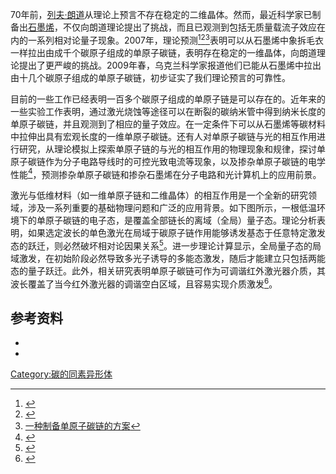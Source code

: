 {{多個問題|
{{original research|time=2014-05-27T10:42:03+00:00}}
{{Inappropriate tone|time=2014-05-27T10:37:15+00:00}}
{{lead section|time=2012-01-27T12:04:44+00:00}}
{{review}}
}}
70年前，[[列夫·朗道|列夫·朗道]]从理论上预言不存在稳定的二维晶体。然而，最近科学家已制备出[[石墨烯|石墨烯]]，不仅向朗道理论提出了挑战，而且已观测到包括无质量载流子效应在内的一系列相对论量子现象。2007年，理论预测<ref>{{cite journal|coauthors=Ning, Xi-Jing, Lin, Zheng-Zhe, Li, Peng, Zhuang, Jun|title=Preparation of long monatomic carbon chains: Molecular dynamics studies|journal=Physical Review B|date=2007-10-01|volume=76|issue=16|doi=10.1103/PhysRevB.76.165423|last=Wang|first=Yin}}</ref><ref>{{cite journal|coauthors=Lin, Zheng-Zhe, Zhang, Wenxian, Zhuang, Jun, Ning, Xi-Jing|title=Pulling long linear atomic chains from graphene: Molecular dynamics simulations|journal=Physical Review B|date=2009-12-01|volume=80|issue=23|doi=10.1103/PhysRevB.80.233403|last=Wang|first=Yin}}</ref><ref>[http://d.wanfangdata.com.cn/periodical_wlxb201009081.aspx 一种制备单原子碳链的方案]</ref>表明可以从石墨烯中象拆毛衣一样拉出由成千个碳原子组成的单原子碳链，表明存在稳定的一维晶体，向朗道理论提出了更严峻的挑战。2009年春，乌克兰科学家报道他们已能从石墨烯中拉出由十几个碳原子组成的单原子碳链，初步证实了我们理论预言的可靠性。

目前的一些工作已经表明一百多个碳原子组成的单原子链是可以存在的。近年来的一些实验工作表明，通过激光烧蚀等途径可以在断裂的碳纳米管中得到纳米长度的单原子碳链，并且观测到了相应的量子效应。在一定条件下可以从石墨烯等碳材料中拉伸出具有宏观长度的一维单原子碳链。还有人对单原子碳链与光的相互作用进行研究，从理论模拟上探索单原子链的与光的相互作用的物理现象和规律，探讨单原子碳链作为分子电路导线时的可控光致电流等现象，以及掺杂单原子碳链的电学性能<ref>{{cite journal|coauthors=Ning, X. J.|title=Controlling the electronic properties of monatomic carbon chains|journal=EPL (Europhysics Letters)|date=2011-08-01|volume=95|issue=4|pages=47012|doi=10.1209/0295-5075/95/47012|last=Lin|first=Z. Z.}}</ref>，预测掺杂单原子碳链和掺杂石墨烯在分子电路和光计算机上的应用前景。

激光与低维材料（如一维单原子链和二维晶体）的相互作用是一个全新的研究领域，涉及一系列重要的基础物理问题和广泛的应用背景。如下图所示，一根低温环境下的单原子碳链的电子态，是覆盖全部链长的离域（全局）量子态。理论分析表明，如果选定波长的单色激光在局域于碳原子链作用能够诱发基态于任意特定激发态的跃迁，则必然破坏相对论因果关系<ref>{{cite journal|coauthors=Ming, C., Wang, Y., Zhang, W., Zhuang, J., Ning, X. J.|title=Excitation of large-scale delocalized quantum state by local interactions|journal=EPL (Europhysics Letters)|date=2010-10-01|volume=92|issue=1|pages=17005|doi=10.1209/0295-5075/92/17005|last=Lin|first=Z. Z.}}</ref>。进一步理论计算显示，全局量子态的局域激发，在初始阶段必然导致多光子诱导的多能态激发，随后才能建立只包括两能态的量子跃迁。此外，相关研究表明单原子碳链可作为可调谐红外激光器介质，其波长覆盖了当今红外激光器的调谐空白区域，且容易实现介质激发<ref>{{Cite web |url=http://www.docin.com/p-330841713.html |title=High-efficient tunable infrared laser from monatomic carbon chains |access-date=2012-01-27 |archive-date=2019-08-09 |archive-url=https://web.archive.org/web/20190809160540/http://www.docin.com/p-330841713.html }}</ref>。

==参考资料==
{{reflist}}
{{refbegin}}
* {{cite journal|coauthors=Lin, Zheng-Zhe, Wang, Yin, Zhang, Wenxian, Zhuang, Jun, Ning, Xi-Jing|title=Ion Acceleration by the Coulomb Explosion of Graphene|journal=Japanese Journal of Applied Physics|date=2010-04-19|volume=49|issue=4|pages=045103|doi=10.1143/JJAP.49.045103|last=Ming|first=Chen}}
* {{cite journal|coauthors=Yu, W. F., Wang, Y., Ning, X. J.|title=Predicting the stability of nanodevices|journal=EPL (Europhysics Letters)|date=2011-05-01|volume=94|issue=4|pages=40002|doi=10.1209/0295-5075/94/40002|last=Lin|first=Z. Z.}}
{{refend}}

[[Category:碳的同素异形体|Category:碳的同素异形体]]